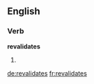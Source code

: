 ==English==

===Verb===
'''revalidates'''

# {{en-third-person singular of|revalidate}}

[[de:revalidates]]
[[fr:revalidates]]